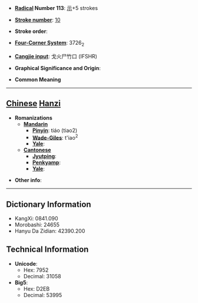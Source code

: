 * '''[[Wiktionary:Chinese radical index| Radical]] Number 113''': [[Wiktionary:Chinese radical index 示|示]]+5 strokes

* '''[[Wiktionary:Chinese total strokes index|Stroke number]]''': [[Wiktionary:Chinese total strokes index 10|10]]

* '''Stroke order''': 

* '''[[Wiktionary:Chinese four corner index|Four-Corner System]]''': 3726<sub>2</sub>

* '''[[Wiktionary:Chinese Cangjie index|Cangjie input]]''': 戈火尸竹口 (IFSHR)

* '''Graphical Significance and Origin''': 

* '''Common Meaning'''

----

== [[Chinese]] [[Hanzi]] ==

* '''Romanizations'''
** '''[[Mandarin]]'''
*** '''[[Pinyin]]''': tiáo (tiao2)
*** '''[[Wade-Giles]]''': t'iao<sup>2</sup>
*** '''[[Yale]]''': 
** '''[[Cantonese]]'''
*** '''[[Jyutping]]''':
*** '''[[Penkyamp]]''': 
*** '''[[Yale]]''': 

* '''Other info''': 

----

== Dictionary Information ==

* KangXi: 0841.090
* Morobashi: 24655
* Hanyu Da Zidian: 42390.200

== Technical Information ==

* '''Unicode''':
** Hex: 7952
** Decimal: 31058
* '''Big5''':
** Hex: D2EB
** Decimal: 53995